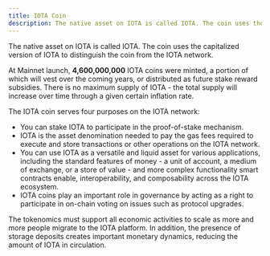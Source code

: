 ```yaml
---
title: IOTA Coin
description: The native asset on IOTA is called IOTA. The coin uses the capitalized version of IOTA to distinguish the coin from the IOTA network.
---
```


The native asset on IOTA is called IOTA. The coin uses the capitalized version of IOTA to distinguish the coin from the IOTA network.

At Mainnet launch, **4,600,000,000** IOTA coins were minted, a portion of which will vest over the coming years, or distributed as future stake reward subsidies.
There is no maximum supply of IOTA - the total supply will increase over time through a given certain inflation rate.

The IOTA coin serves four purposes on the IOTA network:

- You can stake IOTA to participate in the proof-of-stake mechanism.
- IOTA is the asset denomination needed to pay the gas fees required to execute and store transactions or other operations on the IOTA network.
- You can use IOTA as a versatile and liquid asset for various applications, including the standard features of money - a unit of account, a medium of exchange, or a store of value - and more complex functionality smart contracts enable, interoperability, and composability across the IOTA ecosystem.
- IOTA coins play an important role in governance by acting as a right to participate in on-chain voting on issues such as protocol upgrades.

The tokenomics must support all economic activities to scale as more and more people migrate to the IOTA platform. In addition, the presence of storage deposits creates important monetary dynamics, reducing the amount of IOTA in circulation.
